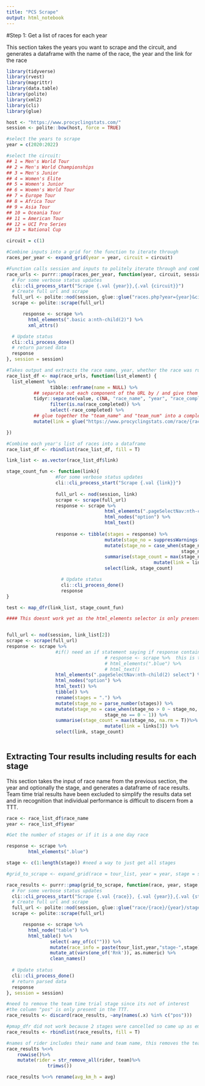 ```yaml
---
title: "PCS Scrape"
output: html_notebook
---
```


#Step 1: Get a list of races for each year

This section takes the years you want to scrape and the circuit, and generates a dataframe with the name of the race, the year and the link for the race

```r
library(tidyverse)
library(rvest)
library(magrittr)
library(data.table)
library(polite)
library(xml2)
library(cli)
library(glue)

host <- "https://www.procyclingstats.com/"
session <- polite::bow(host, force = TRUE)

#select the years to scrape
year = c(2020:2022)

#select the circuit: 
## 1 = Men's World Tour
## 2 = Men's World Championships
## 3 = Men's Junior
## 4 = Women's Elite
## 5 = Women's Junior
## 6 = Woemn's World Tour
## 7 = Europe Tour
## 8 = Africa Tour
## 9 = Asia Tour
## 10 = Oceania Tour
## 11 = American Tour
## 12 = UCI Pro Series
## 13 = National Cup

circuit = c(1)

#Combine inputs into a grid for the function to iterate through
races_per_year <- expand_grid(year = year, circuit = circuit)

#Function calls session and inputs to politely iterate through and combine each year's listed races
race_urls <- purrr::pmap(races_per_year, function(year, circuit, session){
  # For some verbose status updates
  cli::cli_process_start("Scrape {.val {year}},{.val {circuit}}")
  # Create full url and scrape
  full_url <- polite::nod(session, glue::glue("races.php?year={year}&circuit={circuit}&class=&filter=Filter"))
  scrape <- polite::scrape(full_url)

      response <- scrape %>% 
        html_elements(".basic a:nth-child(2)") %>%
        xml_attrs()

  # Update status
  cli::cli_process_done()
  # return parsed data
  response
}, session = session)

#Takes output and extracts the race name, year, whether the race was run and the race url. Allows to filter out races that were cancelled
race_list_df <- map(race_urls, function(list_element) { 
  list_element %>% 
                tibble::enframe(name = NULL) %>%
          ## separate out each component of the URL by / and give them a name
          tidyr::separate(value, c(NA, "race_name", "year", "race_completed", NA), sep = "/") %>% 
                filter(is.na(race_completed)) %>%
                select(-race_completed) %>%
          ## glue together the "team_name" and "team_num" into a complete URL
          mutate(link = glue("https://www.procyclingstats.com/race/{race_name}/{year}"))

})

#Combine each year's list of races into a dataframe
race_list_df <- rbindlist(race_list_df, fill = T)

link_list <- as.vector(race_list_df$link)

stage_count_fun <- function(link){
                  #For some verbose status updates
                  cli::cli_process_start("Scrape {.val {link}}")
                  
                  full_url <- nod(session, link)
                  scrape <- scrape(full_url)
                  response <- scrape %>% 
                                    html_elements(".pageSelectNav:nth-child(2) select") %>%
                                    html_nodes("option") %>% 
                                    html_text()
                  
                  response <- tibble(stages = response) %>%
                                    mutate(stage_no = suppressWarnings(parse_number(stages))) %>%
                                    mutate(stage_no = case_when(stage_no > 0 ~ stage_no,
                                                                stage_no == 0 ~ 1)) %>%
                                    summarise(stage_count = max(stage_no, na.rm = T))%>%
                                                      mutate(link = link) %>%
                                    select(link, stage_count)

                    # Update status
                    cli::cli_process_done()
                    response
}

test <- map_dfr(link_list, stage_count_fun)

#### This doesnt work yet as the html_elements selector is only present on stage races, but the blue writing showing "one day race" does not seem to work


full_url <- nod(session, link_list[2])
scrape <- scrape(full_url)
response <- scrape %>% 
                  #if() need an if statement saying if response contains "stage" do the stage race scrape, if it contains "one day race" do the one day scrape
                                    # response <- scrape %>%  this is the command to get those responses
                                    # html_elements(".blue") %>%
                                    # html_text()
                  html_elements(".pageSelectNav:nth-child(2) select") %>%
                  html_nodes("option") %>% 
                  html_text() %>%
                  tibble() %>%
                  rename(stages = ".") %>%
                  mutate(stage_no = parse_number(stages)) %>%
                  mutate(stage_no = case_when(stage_no > 0 ~ stage_no,
                                    stage_no == 0 ~ 1)) %>%
                  summarise(stage_count = max(stage_no, na.rm = T))%>%
                                    mutate(link = links[3]) %>%
                  select(link, stage_count)
                  
```


## Extracting Tour results including results for each stage

This section takes the input of race name from the previous section, the year and optionally the stage, and generates a dataframe of race results. Team time trial results have been excluded to simplify the results data set and in recognition that individual performance is difficult to discern from a TTT. 

```r

race <- race_list_df$race_name
year <- race_list_df$year

#Get the number of stages or if it is a one day race

response <- scrape %>% 
        html_elements(".blue")

stage <- c(1:length(stage)) #need a way to just get all stages

#grid_to_scrape <- expand_grid(race = tour_list, year = year, stage = stage)

race_results <- purrr::pmap(grid_to_scrape, function(race, year, stage, session){
  # For some verbose status updates
  cli::cli_process_start("Scrape {.val {race}}, {.val {year}},{.val {stage}}")
  # Create full url and scrape
  full_url <- polite::nod(session, glue::glue("race/{race}/{year}/stage-{stage}/result"))
  scrape <- polite::scrape(full_url)

      response <- scrape %>% 
        html_node("table") %>% 
        html_table() %>%
                select(-any_of(c(""))) %>%
                mutate(race_info = paste(tour_list,year,"stage-",stage)) %>%
                mutate_at(vars(one_of('Rnk')), as.numeric) %>%
                clean_names()
      
  # Update status
  cli::cli_process_done()
  # return parsed data
  response
}, session = session)

#need to remove the team time trial stage since its not of interest
#the column "pos" is only present in the TTT. 
race_results <- discard(race_results, ~any(names(.x) %in% c("pos")))

#pmap_dfr did not work because 2 stages were cancelled so came up as empty lists, and it did not want to bind_rows with empty lists, The solution is to keep them as lists (just using pmap) and use the data.table function rbindlist
race_results <- rbindlist(race_results, fill = T)

#names of rider includes their name and team name, this removes the team name
race_results %<>%
    rowwise()%>%
    mutate(rider = str_remove_all(rider, team)%>%
               trimws())

race_results %<>% rename(avg_km_h = avg)
```





